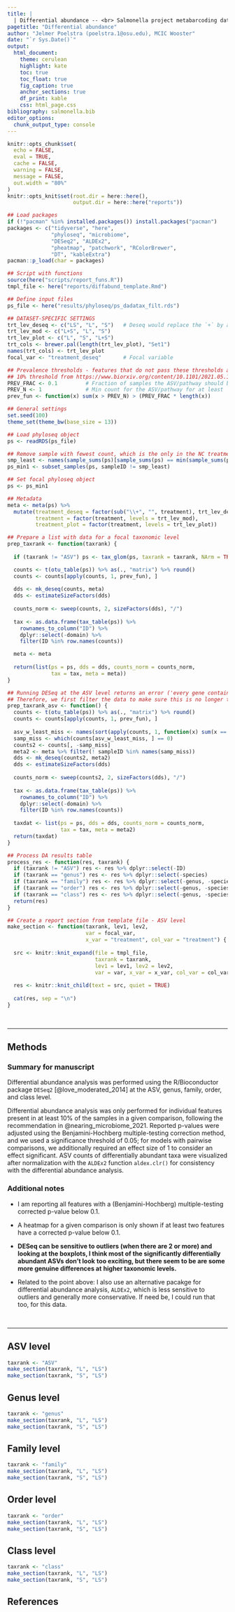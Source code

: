 ```yaml
---
title: |
  | Differential abundance -- <br> Salmonella project metabarcoding data
pagetitle: "Differential abundance"
author: "Jelmer Poelstra (poelstra.1@osu.edu), MCIC Wooster"
date: "`r Sys.Date()`"
output:
  html_document:
    theme: cerulean
    highlight: kate
    toc: true
    toc_float: true
    fig_caption: true
    anchor_sections: true
    df_print: kable
    css: html_page.css
bibliography: salmonella.bib
editor_options: 
  chunk_output_type: console
---
```


```r
knitr::opts_chunk$set(
  echo = FALSE,
  eval = TRUE,
  cache = FALSE,
  warning = FALSE,
  message = FALSE,
  out.width = "80%"
)
knitr::opts_knit$set(root.dir = here::here(),
                     output.dir = here::here("reports"))
```

```r
## Load packages
if (!"pacman" %in% installed.packages()) install.packages("pacman")
packages <- c("tidyverse", "here",
              "phyloseq", "microbiome",
              "DESeq2", "ALDEx2",
              "pheatmap", "patchwork", "RColorBrewer",
              "DT", "kableExtra")
pacman::p_load(char = packages)
```

```r
## Script with functions
source(here("scripts/report_funs.R"))
tmpl_file <- here("reports/diffabund_template.Rmd")
```

```r
## Define input files
ps_file <- here("results/phyloseq/ps_dadatax_filt.rds")
```

```r
## DATASET-SPECIFIC SETTINGS
trt_lev_deseq <- c("LS", "L", "S")   # Deseq would replace the `+` by a `.`
trt_lev_mod <- c("L+S", "L", "S")
trt_lev_plot <- c("L", "S", "L+S")
trt_cols <- brewer.pal(length(trt_lev_plot), "Set1")
names(trt_cols) <- trt_lev_plot
focal_var <- "treatment_deseq"       # Focal variable

## Prevalence thresholds - features that do not pass these thresholds are excluded from for statistical testing
## 10% threshold from https://www.biorxiv.org/content/10.1101/2021.05.10.443486v1.full
PREV_FRAC <- 0.1         # Fraction of samples the ASV/pathway should be present in at prevalence `PREV_N`
PREV_N <- 1              # Min count for the ASV/pathway for at least `PREV_FRAC` of the samples
prev_fun <- function(x) sum(x > PREV_N) > (PREV_FRAC * length(x))
```

```r
## General settings
set.seed(100)
theme_set(theme_bw(base_size = 13))
```

```r
## Load phyloseq object
ps <- readRDS(ps_file)
```

```r
## Remove sample with fewest count, which is the only in the NC treatment
smp_least <- names(sample_sums(ps)[sample_sums(ps) == min(sample_sums(ps))])
ps_min1 <- subset_samples(ps, sampleID != smp_least)
```

```r
## Set focal phyloseq object
ps <- ps_min1
```

```r
## Metadata
meta <- meta(ps) %>%
  mutate(treatment_deseq = factor(sub("\\+", "", treatment), trt_lev_deseq),
         treatment = factor(treatment, levels = trt_lev_mod),
         treatment_plot = factor(treatment, levels = trt_lev_plot))
```

```r
## Prepare a list with data for a focal taxonomic level
prep_taxrank <- function(taxrank) {
  
  if (taxrank != "ASV") ps <- tax_glom(ps, taxrank = taxrank, NArm = TRUE)

  counts <- t(otu_table(ps)) %>% as(., "matrix") %>% round()
  counts <- counts[apply(counts, 1, prev_fun), ]
  
  dds <- mk_deseq(counts, meta)
  dds <- estimateSizeFactors(dds)
  
  counts_norm <- sweep(counts, 2, sizeFactors(dds), "/")
  
  tax <- as.data.frame(tax_table(ps)) %>%
    rownames_to_column("ID") %>%
    dplyr::select(-domain) %>% 
    filter(ID %in% row.names(counts))

  meta <- meta
  
  return(list(ps = ps, dds = dds, counts_norm = counts_norm,
              tax = tax, meta = meta))
}
```

```r
## Running DESeq at the ASV level returns an error ('every gene contains at least one zero')
## Therefore, we first filter the data to make sure this is no longer the case
prep_taxrank_asv <- function() {
  counts <- t(otu_table(ps)) %>% as(., "matrix") %>% round()
  counts <- counts[apply(counts, 1, prev_fun), ]
  
  asv_w_least_miss <- names(sort(apply(counts, 1, function(x) sum(x == 0))))[1]
  samp_miss <- which(counts[asv_w_least_miss, ] == 0)
  counts2 <- counts[, -samp_miss]
  meta2 <- meta %>% filter(! sampleID %in% names(samp_miss))
  dds <- mk_deseq(counts2, meta2)
  dds <- estimateSizeFactors(dds)
    
  counts_norm <- sweep(counts2, 2, sizeFactors(dds), "/")
    
  tax <- as.data.frame(tax_table(ps)) %>%
    rownames_to_column("ID") %>%
    dplyr::select(-domain) %>%
    filter(ID %in% row.names(counts))
  
  taxdat <- list(ps = ps, dds = dds, counts_norm = counts_norm,
                 tax = tax, meta = meta2)
  return(taxdat)
}
```

```r
## Process DA results table
process_res <- function(res, taxrank) {
  if (taxrank != "ASV") res <- res %>% dplyr::select(-ID)
  if (taxrank == "genus") res <- res %>% dplyr::select(-species)
  if (taxrank == "family") res <- res %>% dplyr::select(-genus, -species)
  if (taxrank == "order") res <- res %>% dplyr::select(-genus, -species, -family)
  if (taxrank == "class") res <- res %>% dplyr::select(-genus, -species, -family, -order)
  return(res)
}
```

```r
## Create a report section from template file - ASV level
make_section <- function(taxrank, lev1, lev2,
                         var = focal_var,
                         x_var = "treatment", col_var = "treatment") {
  
  src <- knitr::knit_expand(file = tmpl_file,
                            taxrank = taxrank,
                            lev1 = lev1, lev2 = lev2,
                            var = var, x_var = x_var, col_var = col_var)
  
  res <- knitr::knit_child(text = src, quiet = TRUE)
  
  cat(res, sep = "\n")
}
```

<br>

------

## Methods

### Summary for manuscript

Differential abundance analysis was performed using the R/Bioconductor package
`DESeq2` [@love_moderated_2014] at the ASV, genus, family, order, and class level.

Differential abundance analysis was only performed for individual features
present in at least 10% of the samples in a given comparison,
following the recommendation in @nearing_microbiome_2021.
Reported p-values were adjusted using the Benjamini-Hochberg multiple-testing
correction method,
and we used a significance threshold of 0.05;
for models with pairwise comparisons,
we additionally required an effect size of 1 to consider an effect significant.
ASV counts of differentially abundant taxa were visualized after normalization
with the `ALDEx2` function `aldex.clr()` for consistency with the
differential abundance analysis.

### Additional notes

- I am reporting all features with a (Benjamini-Hochberg) multiple-testing
  corrected p-value below 0.1.
  
- A heatmap for a given comparison is only shown if at least two features
  have a corrected p-value below 0.1.

- **DESeq can be sensitive to outliers (when there are 2 or more) and**
  **looking at the boxplots, **
  **I think most of the significantly differentially abundant ASVs don't look**
  **too exciting, but there seem to be are some more genuine differences at**
  **higher taxonomic levels.**
  
- Related to the point above: I also use an alternative pacakge for differential
  abundance analysis, `ALDEx2`, which is less sensitive to outliers and
  generally more conservative. If need be, I could run that too, for this data.

<br>

------

## ASV level

```r
taxrank <- "ASV"
make_section(taxrank, "L", "LS")
make_section(taxrank, "S", "LS")
```

## Genus level

```r
taxrank <- "genus"
make_section(taxrank, "L", "LS")
make_section(taxrank, "S", "LS")
```

## Family level

```r
taxrank <- "family"
make_section(taxrank, "L", "LS")
make_section(taxrank, "S", "LS")
```

## Order level

```r
taxrank <- "order"
make_section(taxrank, "L", "LS")
make_section(taxrank, "S", "LS")
```

## Class level

```r
taxrank <- "class"
make_section(taxrank, "L", "LS")
make_section(taxrank, "S", "LS")
```

## References
